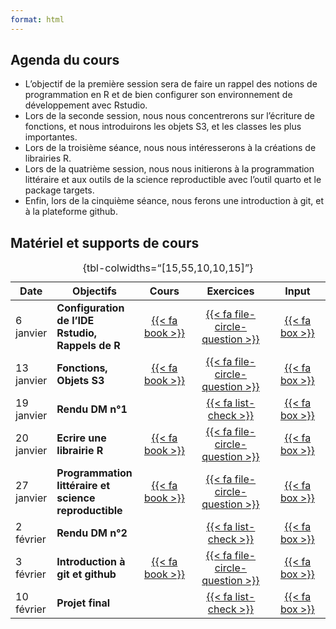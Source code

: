 ```yaml
---
format: html
---
```


## Agenda du cours

- L'objectif de la première session sera de faire un rappel des notions de programmation en R et de bien configurer son environnement de développement avec Rstudio.
- Lors de la seconde session, nous nous concentrerons sur l'écriture de fonctions, et nous introduirons les objets S3, et les classes les plus importantes. 
- Lors de la troisième séance, nous nous intéresserons à la créations de librairies R.
- Lors de la quatrième session, nous nous initierons à la programmation littéraire et aux outils de la science reproductible avec l'outil quarto et le package targets.
- Enfin, lors de la cinquième séance, nous ferons une introduction à git, et à la plateforme github.

## Matériel et supports de cours



| Date       | Objectifs                                             | Cours                                   | Exercices                                               | Input                                     |
|------------|-------------------------------------------------------|:---------------------------------------:|:-------------------------------------------------------:|:-----------------------------------------:|
| 6 janvier  | **Configuration de l'IDE Rstudio, Rappels de R**      | [{{< fa book  >}}](/slides/cours_1.html) | [{{< fa file-circle-question >}}](/exercises/sem_1.pdf) | [{{< fa box >}}](/material/semaine_1.zip) |
| 13 janvier | **Fonctions, Objets S3**                              | [{{< fa book >}}](/slides/cours_2.html) | [{{< fa file-circle-question >}}](/exercises/sem_2.pdf) | [{{< fa box >}}](/material/semaine_2.zip) |
| 19 janvier | **Rendu DM n°1**                                      |                                         | [{{< fa list-check >}}](/dm/01-dm.pdf)                  | [{{< fa box >}}](/material/dm_1.zip)      |
| 20 janvier | **Ecrire une librairie R**                            | [{{< fa book >}}](/slides/cours_3.html) | [{{< fa file-circle-question >}}](/exercises/sem_3.pdf) | [{{< fa box >}}](/material/semaine_3.zip) |
| 27 janvier | **Programmation littéraire et science reproductible**                      | [{{< fa book >}}](/slides/cours_4.html) | [{{< fa file-circle-question >}}](/exercises/sem_4.pdf) | [{{< fa box >}}](/material/semaine_4.zip) |
| 2 février  | **Rendu DM n°2**                                      |                                         | [{{< fa list-check >}}](/dm/02-dm.pdf)                  | [{{< fa box >}}](/material/dm_2.zip)      |
| 3 février  | **Introduction à git et github** | [{{< fa book >}}](/slides/cours_5.html) | [{{< fa file-circle-question >}}](/exercises/sem_5.pdf) | [{{< fa box >}}](/material/semaine_5.zip) |
| 10 février | **Projet final**                                      |                                         | [{{< fa list-check >}}](/dm/03-projet.pdf)              | [{{< fa box >}}](/material/projet.zip)    |


: {tbl-colwidths="\[15,55,10,10,15\]"}
